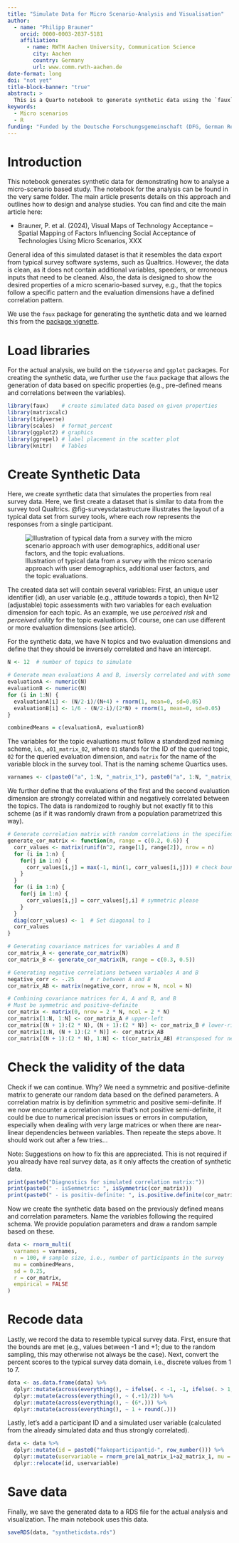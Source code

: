 ```yaml
---
title: "Simulate Data for Micro Scenario-Analysis and Visualisation"
author:
  - name: "Philipp Brauner"
    orcid: 0000-0003-2837-5181
    affiliation: 
      - name: RWTH Aachen University, Communication Science
        city: Aachen
        country: Germany
        url: www.comm.rwth-aachen.de
date-format: long
doi: "not yet"
title-block-banner: "true"
abstract: > 
  This is a Quarto notebook to generate synthetic data using the `faux` package to illustrate the analysis and visualisation of micro-scenarios. The generated dataset is similar to datasets exported from Qualtrics and its Loop & Merge function. The data has some pre-defined characteristics, such as well-defined means and correlations within and between the evaluation dimensions.
keywords:
  - Micro scenarios
  - R
funding: "Funded by the Deutsche Forschungsgemeinschaft (DFG, German Research Foundation) under Germany’s Excellence Strategy — EXC-2023 Internet of Production — 390621612."
---
```


# Introduction

This notebook generates synthetic data for demonstrating how to analyse a micro-scenario based study.
The notebook for the analysis can be found in the very same folder.
The main article presents details on this approach and outlines how to design and analyse studies. You can find and cite the main article here:

-   Brauner, P. et al. (2024), Visual Maps of Technology Acceptance -- Spatial Mapping of Factors Influencing Social Acceptance of Technologies Using Micro Scenarios, XXX

General idea of this simulated dataset is that it resembles the data export from typical survey software systems, such as Qualtrics.
However, the data is clean, as it does not contain additional variables, speeders, or erroneous inputs that need to be cleaned.
Also, the data is designed to show the desired properties of a micro scenario-based survey, e.g., that the topics follow a specific pattern and the evaluation dimensions have a defined correlation pattern. 

We use the `faux` package for generating the synthetic data and we learned this from the [package vignette]( https://cran.r-project.org/web/packages/faux/vignettes/rnorm_multi.html).

# Load libraries

For the actual analysis, we build on the `tidyverse` and `ggplot` packages.
For creating the synthetic data, we further use the `faux` package that allows the generation of data based on specific properties (e.g., pre-defined means and correlations between the variables).

```r
library(faux)    # create simulated data based on given properties
library(matrixcalc)
library(tidyverse)
library(scales)  # format_percent
library(ggplot2) # graphics
library(ggrepel) # label placement in the scatter plot
library(knitr)   # Tables
```

# Create Synthetic Data

Here, we create synthetic data that simulates the properties from real survey data. Here, we first create a dataset that is similar to data from the survey tool Qualtrics.
@fig-surveysdatastructure illustrates the layout of a typical data set from survey tools, where each row represents the responses from a single participant.

![Illustration of typical data from a survey with the micro scenario approach with user demographics, additional user factors, and the topic evaluations.](figures/surveydata.png){fig-align="center" #fig-surveysdatastructure}

The created data set will contain several variables: First, an unique user identifier (id), an user variable (e.g., attitude towards a topic), then N=12 (adjustable) topic assessments with two variables for each evaluation dimension for each topic. As an example, we use *perceived risk* and *perceived utility* for the topic evaluations. Of course, one can use different or more evaluation dimensions (see article).

For the synthetic data, we have N topics and two evaluation dimensions and define that they should be inversely correlated and have an intercept.

```r
N <- 12  # number of topics to simulate

# Generate mean evaluations A and B, inversly correlated and with some noise, and an intercept
evaluationA <- numeric(N)
evaluationB <- numeric(N)
for (i in 1:N) {
  evaluationA[i] <- (N/2-i)/(N+4) + rnorm(1, mean=0, sd=0.05)
  evaluationB[i] <- 1/6 - (N/2-i)/(2*N) + rnorm(1, mean=0, sd=0.05) 
}

combinedMeans = c(evaluationA, evaluationB)
```

The variables for the topic evaluations must follow a standardized naming scheme, i.e., `a01_matrix_02`, where `01` stands for the ID of the queried topic, `02` for the queried evaluation dimension, and `matrix` for the name of the variable block in the survey tool. That is the naming scheme Quartics uses.
```r
varnames <- c(paste0("a", 1:N, "_matrix_1"), paste0("a", 1:N, "_matrix_2"))
```

We further define that the evaluations of the first and the second evaluation dimension are strongly correlated within and negatively correlated between the topics. The data is randomized to roughly but not exactly fit to this scheme (as if it was randomly drawn from a population parametrized this way).

```r
# Generate correlation matrix with random correlations in the specified range
generate_cor_matrix <- function(n, range = c(0.2, 0.6)) {
  corr_values <- matrix(runif(n^2, range[1], range[2]), nrow = n)
  for (i in 1:n) {
    for(j in 1:n) {
      corr_values[i,j] = max(-1, min(1, corr_values[i,j])) # check bounds
    }
  }
  for (i in 1:n) {
    for(j in 1:n) {
      corr_values[i,j] = corr_values[j,i] # symmetric please
    }
  }
  diag(corr_values) <- 1  # Set diagonal to 1
  corr_values
}

# Generating covariance matrices for variables A and B
cor_matrix_A <- generate_cor_matrix(N)
cor_matrix_B <- generate_cor_matrix(N, range = c(0.3, 0.5))

# Generating negative correlations between variables A and B
negative_corr <- -.25     # r between A and B
cor_matrix_AB <- matrix(negative_corr, nrow = N, ncol = N)

# Combining covariance matrices for A, A and B, and B
# Must be symmetric and positive-definite
cor_matrix <- matrix(0, nrow = 2 * N, ncol = 2 * N)
cor_matrix[1:N, 1:N] <- cor_matrix_A # upper-left
cor_matrix[(N + 1):(2 * N), (N + 1):(2 * N)] <- cor_matrix_B # lower-right
cor_matrix[1:N, (N + 1):(2 * N)] <- cor_matrix_AB 
cor_matrix[(N + 1):(2 * N), 1:N] <- t(cor_matrix_AB) #transposed for neg. covariances
```

# Check the validity of the data

Check if we can continue. Why? We need a symmetric and positive-definite matrix to generate our random data based on the defined parameters. A correlation matrix is by definition symmetric and positive semi-definite. If we now encounter a correlation matrix that's not positive semi-definite, it could be due to numerical precision issues or errors in computation, especially when dealing with very large matrices or when there are near-linear dependencies between variables. Then repeate the steps above. It should work out after a few tries...

Note: Suggestions on how to fix this are appreciated. This is not required if you already have real survey data, as it only affects the creation of synthetic data.

```r
print(paste0("Diagnostics for simulated correlation matrix:"))
print(paste0(" - isSemmetric: ", isSymmetric(cor_matrix)))
print(paste0(" - is positiv-definite: ", is.positive.definite(cor_matrix)))
```

Now we create the synthetic data based on the previously defined means and correlation parameters. Name the variables following the required schema. We provide population parameters and draw a random sample based on these.

```r
data <- rnorm_multi(
  varnames = varnames,
  n = 100, # sample size, i.e., number of participants in the survey
  mu = combinedMeans,
  sd = 0.25,
  r = cor_matrix,
  empirical = FALSE
)
```

# Recode data

Lastly, we record the data to resemble typical survey data. First, ensure that the bounds are met (e.g., values between -1 and +1; due to the random sampling, this may otherwise not always be the case). Next, convert the percent scores to the typical survey data domain, i.e., discrete values from 1 to 7.

```r
data <- as.data.frame(data) %>%
  dplyr::mutate(across(everything(), ~ ifelse(. < -1, -1, ifelse(. > 1, 1, .)))) %>%
  dplyr::mutate(across(everything(), ~ (.+1)/2)) %>%
  dplyr::mutate(across(everything(), ~ (6*.))) %>%
  dplyr::mutate(across(everything(), ~ 1 + round(.)))
```

Lastly, let's add a participant ID and a simulated user variable (calculated from the already simulated data and thus strongly correlated).

```r
data <- data %>%
  dplyr::mutate(id = paste0("fakeparticipantid-", row_number())) %>%
  dplyr::mutate(uservariable = rnorm_pre(a1_matrix_1+a2_matrix_1, mu = 10, sd = 2, r = 0.5)) %>%
  dplyr::relocate(id, uservariable)
```

# Save data

Finally, we save the generated data to a RDS file for the actual analysis and visualization. The main notebook uses this data.

```r
saveRDS(data, "syntheticdata.rds")
```

